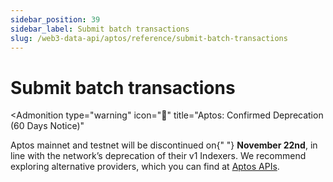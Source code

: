 ```yaml
---
sidebar_position: 39
sidebar_label: Submit batch transactions
slug: /web3-data-api/aptos/reference/submit-batch-transactions
---
```



# Submit batch transactions


<Admonition
  type="warning"
  icon="🚨"
  title="Aptos: Confirmed Deprecation (60 Days Notice)"
>
  <p>
    Aptos mainnet and testnet will be discontinued on{" "}
    <strong>November 22nd</strong>, in line with the network’s deprecation of
    their v1 Indexers. We recommend exploring alternative providers, which you
    can find at <a href="https://aptos.dev/en/build/apis">Aptos APIs</a>.
  </p>
</Admonition>
<ApiReference {...config["aptos-web3"].submitBatchTransactions} />
